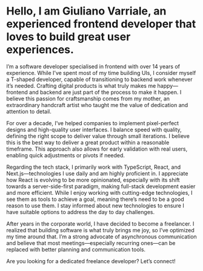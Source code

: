 # Hello, I am Giuliano Varriale, an experienced frontend developer that loves to build great user experiences.

I’m a software developer specialised in frontend with over 14 years of experience. While I’ve spent most of my time building UIs, I consider myself a T-shaped developer, capable of transitioning to backend work whenever it’s needed. Crafting digital products is what truly makes me happy—frontend and backend are just part of the process to make it happen. I believe this passion for craftsmanship comes from my mother, an extraordinary handcraft artist who taught me the value of dedication and attention to detail.

For over a decade, I’ve helped companies to implement pixel-perfect designs and high-quality user interfaces. I balance speed with quality, defining the right scope to deliver value through small iterations. I believe this is the best way to deliver a great product within a reasonable timeframe. This approach also allows for early validation with real users, enabling quick adjustments or pivots if needed.

Regarding the tech stack, I primarily work with TypeScript, React, and Next.js—technologies I use daily and am highly proficient in. I appreciate how React is evolving to be more opinionated, especially with its shift towards a server-side-first paradigm, making full-stack development easier and more efficient. While I enjoy working with cutting-edge technologies, I see them as tools to achieve a goal, meaning there’s need to be a good reason to use them. I stay informed about new technologies to ensure I have suitable options to address the day to day challenges.

After years in the corporate world, I have decided to become a freelancer. I realized that building software is what truly brings me joy, so I’ve optimized my time around that. I’m a strong advocate of asynchronous communication and believe that most meetings—especially recurring ones—can be replaced with better planning and communication tools.

Are you looking for a dedicated freelance developer? Let’s connect!
